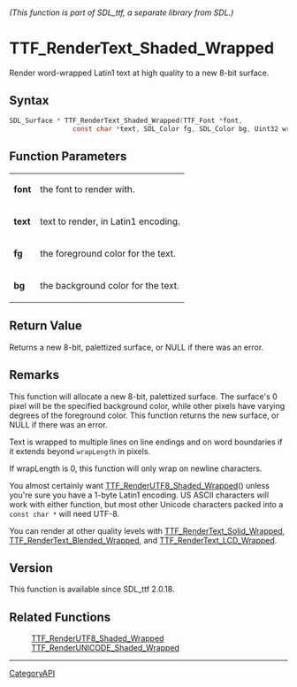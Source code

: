 ====== (This function is part of SDL_ttf, a separate library from SDL.) ======
= TTF_RenderText_Shaded_Wrapped =

Render word-wrapped Latin1 text at high quality to a new 8-bit surface.

== Syntax ==

<syntaxhighlight lang='c'>
SDL_Surface * TTF_RenderText_Shaded_Wrapped(TTF_Font *font,
                const char *text, SDL_Color fg, SDL_Color bg, Uint32 wrapLength);
</syntaxhighlight>

== Function Parameters ==

{|
|'''font'''
|the font to render with.
|-
|'''text'''
|text to render, in Latin1 encoding.
|-
|'''fg'''
|the foreground color for the text.
|-
|'''bg'''
|the background color for the text.
|}

== Return Value ==

Returns a new 8-bit, palettized surface, or NULL if there was an error.

== Remarks ==

This function will allocate a new 8-bit, palettized surface. The surface's
0 pixel will be the specified background color, while other pixels have
varying degrees of the foreground color. This function returns the new
surface, or NULL if there was an error.

Text is wrapped to multiple lines on line endings and on word boundaries if
it extends beyond <code>wrapLength</code> in pixels.

If wrapLength is 0, this function will only wrap on newline characters.

You almost certainly want [[TTF_RenderUTF8_Shaded_Wrapped]]() unless you're
sure you have a 1-byte Latin1 encoding. US ASCII characters will work with
either function, but most other Unicode characters packed into a
<code>const char *</code> will need UTF-8.

You can render at other quality levels with
[[TTF_RenderText_Solid_Wrapped]], [[TTF_RenderText_Blended_Wrapped]], and
[[TTF_RenderText_LCD_Wrapped]].

== Version ==

This function is available since SDL_ttf 2.0.18.

== Related Functions ==

:[[TTF_RenderUTF8_Shaded_Wrapped]]
:[[TTF_RenderUNICODE_Shaded_Wrapped]]

----
[[CategoryAPI]]


